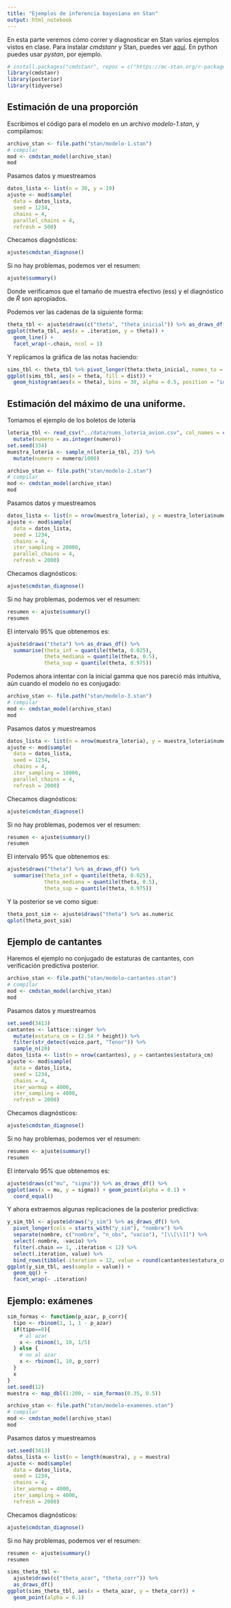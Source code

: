 ```yaml
---
title: "Ejemplos de inferencia bayesiana en Stan"
output: html_notebook
---
```


En esta parte veremos cómo correr y diagnosticar en Stan varios ejemplos vistos en clase. Para instalar *cmdstanr* y Stan, puedes ver [aquí](https://mc-stan.org/cmdstanr/). En python puedes usar *pystan*, por ejemplo.

```r
# install.packages("cmdstanr", repos = c("https://mc-stan.org/r-packages/", getOption("repos")))
library(cmdstanr)
library(posterior)
library(tidyverse)
```


## Estimación de una proporción

Escribimos el código para el modelo en un archivo *modelo-1.stan*, 
y compilamos:

```r
archivo_stan <- file.path("stan/modelo-1.stan")
# compilar
mod <- cmdstan_model(archivo_stan)
mod
```

Pasamos datos y muestreamos

```r
datos_lista <- list(n = 30, y = 19)
ajuste <- mod$sample(
  data = datos_lista,
  seed = 1234,
  chains = 4,
  parallel_chains = 4,
  refresh = 500)
```
Checamos diagnósticos:

```r
ajuste$cmdstan_diagnose()
```

Si no hay problemas, podemos ver el resumen:

```r
ajuste$summary()
```
Donde verificamos que el tamaño de muestra efectivo (ess) y el diagnóstico de
$\hat{R}$ son apropiados.

Podemos ver las cadenas de la siguiente forma:

```r
theta_tbl <- ajuste$draws(c("theta", "theta_inicial")) %>% as_draws_df()
ggplot(theta_tbl, aes(x = .iteration, y = theta)) +
  geom_line() +
  facet_wrap(~.chain, ncol = 1)
```
Y replicamos la gráfica de las notas haciendo:

```r
sims_tbl <- theta_tbl %>% pivot_longer(theta:theta_inicial, names_to = "dist", values_to = "theta")
ggplot(sims_tbl, aes(x = theta, fill = dist)) + 
  geom_histogram(aes(x = theta), bins = 30, alpha = 0.5, position = "identity")
```
## Estimación del máximo de una uniforme.

Tomamos el ejemplo de los boletos de lotería

```r
loteria_tbl <- read_csv("../data/nums_loteria_avion.csv", col_names = c("id", "numero")) %>% 
  mutate(numero = as.integer(numero))
set.seed(334)
muestra_loteria <- sample_n(loteria_tbl, 25) %>% 
  mutate(numero = numero/1000)
```

```r
archivo_stan <- file.path("stan/modelo-2.stan")
# compilar
mod <- cmdstan_model(archivo_stan)
mod
```

Pasamos datos y muestreamos

```r
datos_lista <- list(n = nrow(muestra_loteria), y = muestra_loteria$numero)
ajuste <- mod$sample(
  data = datos_lista,
  seed = 1234,
  chains = 4,
  iter_sampling = 20000,
  parallel_chains = 4,
  refresh = 2000)
```
Checamos diagnósticos:

```r
ajuste$cmdstan_diagnose()
```

Si no hay problemas, podemos ver el resumen:

```r
resumen <- ajuste$summary()
resumen
```

El intervalo 95% que obtenemos es:

```r
ajuste$draws("theta") %>% as_draws_df() %>% 
  summarise(theta_inf = quantile(theta, 0.025), 
            theta_mediana = quantile(theta, 0.5),
            theta_sup = quantile(theta, 0.975))
```


Podemos ahora intentar con la inicial gamma que nos pareció 
más intuitiva, aún cuando el modelo no es conjugado:

```r
archivo_stan <- file.path("stan/modelo-3.stan")
# compilar
mod <- cmdstan_model(archivo_stan)
mod
```

Pasamos datos y muestreamos

```r
datos_lista <- list(n = nrow(muestra_loteria), y = muestra_loteria$numero)
ajuste <- mod$sample(
  data = datos_lista,
  seed = 1234,
  chains = 4,
  iter_sampling = 10000,
  parallel_chains = 4,
  refresh = 2000)
```
Checamos diagnósticos:

```r
ajuste$cmdstan_diagnose()
```

Si no hay problemas, podemos ver el resumen:

```r
resumen <- ajuste$summary()
resumen
```

El intervalo 95% que obtenemos es:

```r
ajuste$draws("theta") %>% as_draws_df() %>% 
  summarise(theta_inf = quantile(theta, 0.025), 
            theta_mediana = quantile(theta, 0.5),
            theta_sup = quantile(theta, 0.975))
```

Y la posterior se ve como sigue:

```r
theta_post_sim <- ajuste$draws("theta") %>% as.numeric
qplot(theta_post_sim)
```

## Ejemplo de cantantes

Haremos el ejemplo no conjugado de estaturas de cantantes, con 
verificación predictiva posterior.

```r
archivo_stan <- file.path("stan/modelo-cantantes.stan")
# compilar
mod <- cmdstan_model(archivo_stan)
mod
```

Pasamos datos y muestreamos

```r
set.seed(3413)
cantantes <- lattice::singer %>% 
  mutate(estatura_cm = (2.54 * height)) %>% 
  filter(str_detect(voice.part, "Tenor")) %>% 
  sample_n(20)
datos_lista <- list(n = nrow(cantantes), y = cantantes$estatura_cm)
ajuste <- mod$sample(
  data = datos_lista,
  seed = 1234,
  chains = 4,
  iter_warmup = 4000,
  iter_sampling = 4000,
  refresh = 2000)
```
Checamos diagnósticos:

```r
ajuste$cmdstan_diagnose()
```

Si no hay problemas, podemos ver el resumen:

```r
resumen <- ajuste$summary()
resumen
```

El intervalo 95% que obtenemos es:

```r
ajuste$draws(c("mu", "sigma")) %>% as_draws_df() %>% 
ggplot(aes(x = mu, y = sigma)) + geom_point(alpha = 0.1) +
  coord_equal()
```


Y ahora extraemos algunas replicaciones de la posterior predictiva:

```r
y_sim_tbl <- ajuste$draws("y_sim") %>% as_draws_df() %>% 
  pivot_longer(cols = starts_with("y_sim"), "nombre") %>% 
  separate(nombre, c("nombre", "n_obs", "vacio"), "[\\[\\]]") %>% 
  select(-nombre, -vacio) %>% 
  filter(.chain == 1, .iteration < 12) %>% 
  select(.iteration, value) %>% 
  bind_rows(tibble(.iteration = 12, value = round(cantantes$estatura_cm, 0)))
ggplot(y_sim_tbl, aes(sample = value)) +
  geom_qq() +
  facet_wrap(~ .iteration)
```



## Ejemplo: exámenes


```r
sim_formas <- function(p_azar, p_corr){
  tipo <- rbinom(1, 1, 1 - p_azar)
  if(tipo==0){
    # al azar
    x <- rbinom(1, 10, 1/5)
  } else {
    # no al azar
    x <- rbinom(1, 10, p_corr)
  }
  x
}
set.seed(12)
muestra <- map_dbl(1:200, ~ sim_formas(0.35, 0.5))
```



```r
archivo_stan <- file.path("stan/modelo-examenes.stan")
# compilar
mod <- cmdstan_model(archivo_stan)
mod
```

Pasamos datos y muestreamos

```r
set.seed(3413)
datos_lista <- list(n = length(muestra), y = muestra)
ajuste <- mod$sample(
  data = datos_lista,
  seed = 1234,
  chains = 4,
  iter_warmup = 4000,
  iter_sampling = 4000,
  refresh = 2000)
```
Checamos diagnósticos:

```r
ajuste$cmdstan_diagnose()
```

Si no hay problemas, podemos ver el resumen:

```r
resumen <- ajuste$summary()
resumen
```

```r
sims_theta_tbl <- 
  ajuste$draws(c("theta_azar", "theta_corr")) %>% 
  as_draws_df()  
ggplot(sims_theta_tbl, aes(x = theta_azar, y = theta_corr)) +
  geom_point(alpha = 0.1)
```

